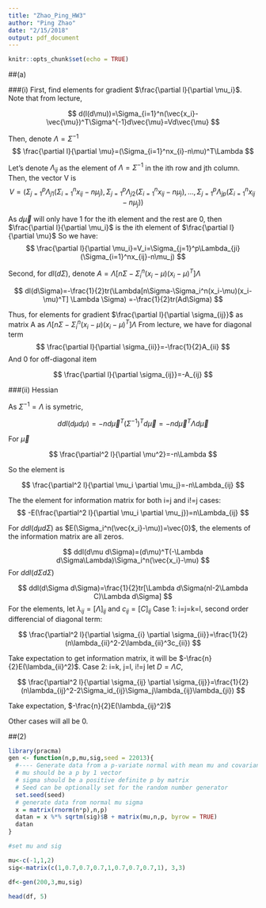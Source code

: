 ```yaml
---
title: "Zhao_Ping_HW3"
author: "Ping Zhao"
date: "2/15/2018"
output: pdf_document
---
```


```r
knitr::opts_chunk$set(echo = TRUE)
```

##(a)

###(i)
First, find elements for gradient $\frac{\partial l}{\partial \mu_i}$. Note that from lecture, 

$$
d(l(d\mu))=\Sigma_{i=1}^n(\vec{x_i}-\vec{\mu})^T\Sigma^{-1}d\vec{\mu}=Vd\vec{\mu}
$$

Then, denote $\Lambda=\Sigma^{-1}$
$$
\frac{\partial l}{\partial \mu}=(\Sigma_{i=1}^nx_{i}-n\mu)^T\Lambda
$$


Let's denote $\Lambda_{ij}$ as the element of $\Lambda=\Sigma^{-1}$ in the ith row and jth column. Then, the vector V is 
$$
V=(\Sigma_{j=1}^p\Lambda_{j1}(\Sigma_{i=1}^nx_{ij}-n\mu_j),\Sigma_{j=1}^p\Lambda_{j2}(\Sigma_{i=1}^nx_{ij}-n\mu_j),...,\Sigma_{j=1}^p\Lambda_{jp}(\Sigma_{i=1}^nx_{ij}-n\mu_j))
$$

As $d\vec{\mu}$ will only have 1 for the ith element and the rest are 0, then $\frac{\partial l}{\partial \mu_i}$ is the ith element of $\frac{\partial l}{\partial \mu}$ So we have:
$$
\frac{\partial l}{\partial \mu_i}=V_i=\Sigma_{j=1}^p\Lambda_{ji}(\Sigma_{i=1}^nx_{ij}-n\mu_j)
$$


Second, for $dl(d\Sigma)$, denote $A=\Lambda[n\Sigma-\Sigma_i^n(x_i-\mu)(x_i-\mu)^T]\Lambda$

$$
dl(d\Sigma)=-\frac{1}{2}tr(\Lambda[n\Sigma-\Sigma_i^n(x_i-\mu)(x_i-\mu)^T] \Lambda \Sigma)
=-\frac{1}{2}tr(Ad\Sigma)
$$


Thus, for elements for gradient $\frac{\partial l}{\partial \sigma_{ij}}$ as matrix A as $\Lambda[n\Sigma-\Sigma_i^n(x_i-\mu)(x_i-\mu)^T]\Lambda$
From lecture, we have for diagonal term
$$
\frac{\partial l}{\partial \sigma_{ii}}=-\frac{1}{2}A_{ii} 
$$
And 0 for off-diagonal item

$$
\frac{\partial l}{\partial \sigma_{ij}}=-A_{ij} 
$$

###(ii) Hessian

As $\Sigma^{-1}=\Lambda$ is symetric,

$$
ddl(d\mu d\mu)=-nd\vec{\mu}^T(\Sigma^{-1})^Td\vec{\mu}=-nd\vec{\mu}^T\Lambda d\vec{\mu}
$$


For $\vec{\mu}$

$$
\frac{\partial^2 l}{\partial \mu^2}=-n\Lambda
$$


So the element is 

$$
\frac{\partial^2 l}{\partial \mu_i \partial \mu_j}=-n\Lambda_{ij}
$$

The the element for information matrix for both i=j and i!=j cases:
$$
-E(\frac{\partial^2 l}{\partial \mu_i \partial \mu_j})=n\Lambda_{ij}
$$

For $ddl(d\mu d\Sigma)$ as $E(\Sigma_i^n(\vec{x_i}-\mu))=\vec{0}$, the elements of the information matrix are all zeros.

$$
ddl(d\mu d\Sigma)=(d\mu)^T(-\Lambda d\Sigma\Lambda)\Sigma_i^n(\vec{x_i}-\mu)
$$
For $ddl(d\Sigma d\Sigma)$

$$
ddl(d\Sigma d\Sigma)=\frac{1}{2}tr[\Lambda d\Sigma(nI-2\Lambda C)\Lambda d\Sigma]
$$
For the elements, let $\lambda_{ij}=[\Lambda]_{ij}$ and $c_{ij}=[C]_{ij}$
Case 1: i=j=k=l, second order differencial of diagonal term:

$$
\frac{\partial^2 l}{\partial \sigma_{i} \partial \sigma_{ii}}=\frac{1}{2}(n\lambda_{ii}^2-2\lambda_{ii}^3c_{ii})
$$

Take expectation to get information matrix, it will be $-\frac{n}{2}E(\lambda_{ii}^2)$.
Case 2: i=k, j=l, i!=j let $D=\Lambda C$, 


$$
\frac{\partial^2 l}{\partial \sigma_{ij} \partial \sigma_{ij}}=\frac{1}{2}(n\lambda_{ij}^2-2\Sigma_id_{ij}\Sigma_j\lambda_{ij}\lambda_{ji})
$$

Take expectation, $-\frac{n}{2}E(\lambda_{ij}^2)$

Other cases will all be 0.


##(2)

```r
library(pracma)
gen <- function(n,p,mu,sig,seed = 22013){
  #---- Generate data from a p-variate normal with mean mu and covariance sigma
  # mu should be a p by 1 vector
  # sigma should be a positive definite p by matrix
  # Seed can be optionally set for the random number generator
  set.seed(seed)
  # generate data from normal mu sigma
  x = matrix(rnorm(n*p),n,p)
  datan = x %*% sqrtm(sig)$B + matrix(mu,n,p, byrow = TRUE)
  datan
}

#set mu and sig

mu<-c(-1,1,2)
sig<-matrix(c(1,0.7,0.7,0.7,1,0.7,0.7,0.7,1), 3,3)

df<-gen(200,3,mu,sig)

head(df, 5)
```
















